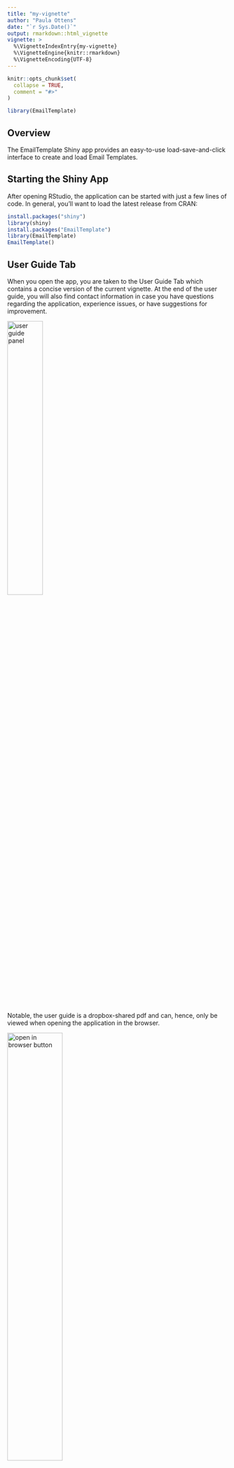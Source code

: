```yaml
---
title: "my-vignette"
author: "Paula Ottens"
date: "`r Sys.Date()`"
output: rmarkdown::html_vignette
vignette: >
  %\VignetteIndexEntry{my-vignette}
  %\VignetteEngine{knitr::rmarkdown}
  %\VignetteEncoding{UTF-8}
---
```


```r
knitr::opts_chunk$set(
  collapse = TRUE,
  comment = "#>"
)
```

```r
library(EmailTemplate)
```

## Overview

The EmailTemplate Shiny app provides an easy-to-use load-save-and-click interface to create and load Email Templates.

## Starting the Shiny App

After opening RStudio, the application can be started with just a few lines of code. In general, you'll want to load the latest release from CRAN:

```r
install.packages("shiny")
library(shiny)
install.packages("EmailTemplate")
library(EmailTemplate)
EmailTemplate()
```

## User Guide Tab

When you open the app, you are taken to the User Guide Tab which contains a concise version of the current vignette. At the end of the user guide, you will also find contact information in case you have questions regarding the application, experience issues, or have suggestions for improvement. 

<left>

![user guide panel](userguide.png){width=40%}
</left>

Notable, the user guide is a dropbox-shared pdf and can, hence, only be viewed when opening the application in the browser. 

<left>

![open in browser button](openbrowser.png){width=50%}
</left>


## Typical Workflow

After opening the app, you will typically follow the workflow below. In short, you will load and save input data, tweak input choices and content, and then copy the resulting email template.

<left>

![typical workflow of the app](Workflow.png){width=70%}
</left>

The work flow lines up with the toolbar panels.

<left>

![tool bar of app](toolbar.png){width=60%}
</left>

More information about each step in the process is described below.


### Create & Select Path to an Excel File

First, you will need to create and save an empty excel file as a *.csv file. When you open the app, you should be able to see a side panel that contains some default topics to choose from. At the top of the side panel you should be able to paste the path to your excel file in the field box titled 'Inputs Location'.

<left>

![inputs Location](InputLocation2.png){width=30%}
</left>

### Configure Sidebarpanel

In the sidebar panel, you can see and edit various input choices (see a picture of the complete sidebar panel below).

<left>

![sidebar panel](sidebarpanel.png){width=20%}
</left>

#### Salutation

The first input you can edit is titled 'Salutation'. The salutation addresses the person you are sending the email to. By default, the salutation is set to 'Dear...,'. You can insert the recipient's name after the comma or insert a different salutation.

<left>

![salutation](Salutation.png){width=25%}
</left>

#### Opening Line

The second input you can select from is the 'Choose opening line' input field. The opening of your email introduces the response type of the email. There are four default topics to choose from.  For instance, you would pick the opening line 'reply' if you are responding to a reply of the recipient in question (see a picture of the default choices below).

<left>

![default choices](defaultchoices.png){width=35%}
</left>

If you cannot find what you are looking for, you can enter a new choice of the opening line in the text input field. You can add it to the default choices by clicking the 'Add to choices..' button (see a picture of the input field and button below). 

<left>

![opening line](OpeningLine.png){width=35%}
</left>

#### Topic

The third input you can choose from is titled 'Choose topic'. This input field refers to the overall topic of your email. In essence, it will set the topic for the main body of your template. The body of an email normally elaborates on the purpose of the email and contains detailed information. Again, there are four default choices (see picture below). 

<left>

![default topics](defaulttopics.png){width=35%}
</left>


You can complement those choices by entering a new topic in the empty text field and add it to the set of choices via the 'Add to choices..' button. 

<left>

![topic](Topic.png){width=35%}
</left>

#### Choose Day of Week & Choose Time of Day

The fourth and fifth inputs you can choose from are titled 'Choose day of week' and 'Choose time of day' respectively. You can select the present day of the week and the time of the day. Doing so will compose a day and time-appropriate greeting line (see pictures below). 

<left>

![time and day](TimeDay.png){width=35%}
![greeting line](greetingline.png){width=50%}

</left>


#### Closing Line & Insert your Name

The final inputs to edit are titled 'Closing Line' and 'Insert your Name' respectively. You can sign-off your email with a closing line and seal it with your name. The popular sign off 'kind regards,..' is set as a default, but feel free to insert a different closing line.

<left>

![closing line](ClosingName.png){width=35%}
</left>

#### Save and Load Input Data

You can save the input data and load it the next time you are using the application via the buttons at the bottom of the sidebar panel. To do so, make sure that the correct path to your excel file is displayed in the Inputs Location field. The button 'save inputs' will allow you to export your inputs to the excel file, while the button 'load inputs' will allow you to import your inputs from the excel file. 

<left>

![action buttons](actionbuttons.png){width=30%}
</left>


Importantly, the excel file cannot be open while saving or loading inputs. If the excel file is open during the export-import processing, the following error will show:

<left>

![error](error.png){width=50%}
</left>

### View Content Editor

After saving, loading, and selecting your choices, navigate to the Content Editor tab to customize the content of the opening line and topic you selected in the side panel.

<left>

![content editor tab](contenteditortab.png){width=50%}
</left>

### Create & Select Path to an Excel File

Once again, you will need to create and save an empty excel file to load and save your input for later usage of the application. Once you have done that, you will need to paste the path to your excel file in the Inputs Location field at the top of the Content Editor tab (see picture below).

<left>

![inputs location 2](InputLocation.png){width=40%}
</left>

### Content Editor

After inserting the path to your excel file, you can customize the content of your email template. For instance, if you chose the opening line 'reply', the first input text field should be titled 'reply'. You could insert something like "Thank you for your reply." in the input field and export it to your excel file (see the red arrows below). Click the 'save inputs' button at the bottom to export your customized input (see orange arrow below) or click the 'load inputs' button to import previously saved inputs (see blue arrow below). Following you should be able to recreate the customized inputs. The input area for the topic of the email is larger to allow you to write more text (see yellow arrow below). 

<left>

![content editor tools](contenteditor.png){width=35%}
</left>

### View and Export Template

Once you have customized or loaded your content from previous sessions, you can proceed to the Template tab. Here you can view what the complete email template looks like. If you are satisfied with the result, you can copy it and insert it into your email draft. An example template is displayed in the picture below.

<left>

![email template example](exampletemplate.png){width=50%}
</left>

### Excel Table

What should your Excel table look like?

#### First Excel Table

If you save the inputs of the side panel as they are when opening the application, your excel table should look like the one below:

<left>

![userinput](userinput.png){width=35%}
</left>

#### Second Excel Table

If you have selected 'reply' as an opening line and saved the input 'Thank you for your reply', your excel table should look like the one below:

<left>

![userinputs2](userinputs2.png){width=35%}
</left>



